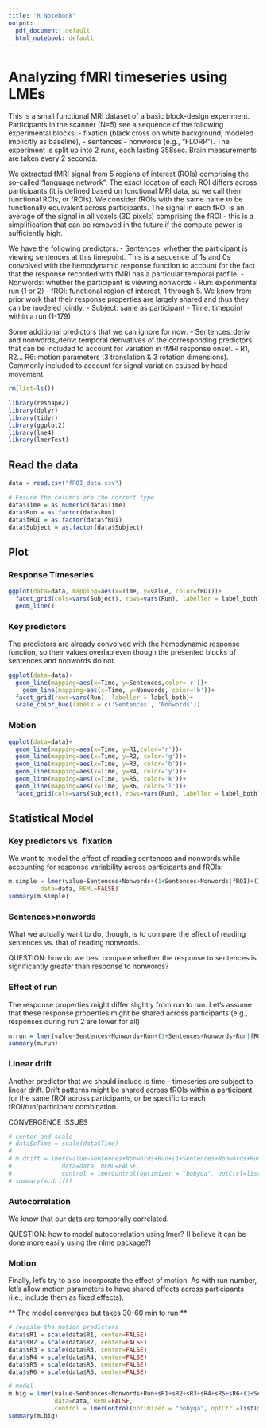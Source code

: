 ```yaml
---
title: "R Notebook"
output:
  pdf_document: default
  html_notebook: default
---
```


# Analyzing fMRI timeseries using LMEs

This is a small functional MRI dataset of a basic block-design experiment. Participants in the scanner (N=5) see a sequence of the following experimental blocks: 
- fixation (black cross on white background; modeled implicitly as baseline), 
- sentences
- nonwords (e.g., "FLORP"). 
The experiment is split up into 2 runs, each lasting 358sec. Brain measurements are taken every 2 seconds. 

We extracted fMRI signal from 5 regions of interest (ROIs) comprising the so-called "language network". The exact location of each ROI differs across participants (it is defined based on functional MRI data, so we call them functional ROIs, or fROIs). We consider fROIs with the same name to be functionally equivalent across participants. The signal in each fROI is an average of the signal in all voxels (3D pixels) comprising the fROI - this is a simplification that can be removed in the future if the compute power is sufficiently high.

We have the following predictors:
- Sentences: whether the participant is viewing sentences at this timepoint. This is a sequence of 1s and 0s convolved with the hemodynamic response function to account for the fact that the response recorded with fMRI has a particular temporal profile.
- Nonwords: whether the participant is viewing nonwords
- Run: experimental run (1 or 2)
- fROI: functional region of interest; 1 through 5. We know from prior work that their response properties are largely shared and thus they can be modeled jointly.
- Subject: same as participant
- Time: timepoint within a run (1-179)

Some additional predictors that we can ignore for now:
- Sentences_deriv and nonwords_deriv: temporal derivatives of the corresponding predictors that can be included to account for variation in fMRI response onset.
- R1, R2... R6: motion parameters (3 translation & 3 rotation dimensions). Commonly included to account for signal variation caused by head movement.


```r
rm(list=ls()) 

library(reshape2)
library(dplyr)
library(tidyr)
library(ggplot2)
library(lme4)
library(lmerTest)
```

## Read the data
```r
data = read.csv("fROI_data.csv")

# Ensure the columns are the correct type
data$Time = as.numeric(data$Time)
data$Run = as.factor(data$Run)
data$fROI = as.factor(data$fROI)
data$Subject = as.factor(data$Subject)

```

## Plot 

### Response Timeseries

```r
ggplot(data=data, mapping=aes(x=Time, y=value, color=fROI))+
  facet_grid(cols=vars(Subject), rows=vars(Run), labeller = label_both)+
  geom_line()
```

### Key predictors

The predictors are already convolved with the hemodynamic response function, so their values overlap even though the presented blocks of sentences and nonwords do not.

```r
ggplot(data=data)+
  geom_line(mapping=aes(x=Time, y=Sentences,color='r'))+
    geom_line(mapping=aes(x=Time, y=Nonwords, color='b'))+
  facet_grid(rows=vars(Run), labeller = label_both)+
  scale_color_hue(labels = c('Sentences', 'Nonwords'))
```
### Motion

```r
ggplot(data=data)+
  geom_line(mapping=aes(x=Time, y=R1,color='r'))+
  geom_line(mapping=aes(x=Time, y=R2, color='g'))+
  geom_line(mapping=aes(x=Time, y=R3, color='b'))+
  geom_line(mapping=aes(x=Time, y=R4, color='y'))+
  geom_line(mapping=aes(x=Time, y=R5, color='k'))+
  geom_line(mapping=aes(x=Time, y=R6, color='l'))+
  facet_grid(cols=vars(Subject), rows=vars(Run), labeller = label_both)
```

## Statistical Model

### Key predictors vs. fixation

We want to model the effect of reading sentences and nonwords while accounting for response variability across participants and fROIs:

```r
m.simple = lmer(value~Sentences+Nonwords+(1+Sentences+Nonwords|fROI)+(1+Sentences+Nonwords|Subject),
         data=data, REML=FALSE)
summary(m.simple)
```

### Sentences>nonwords

What we actually want to do, though, is to compare the effect of reading sentences vs. that of reading nonwords. 

QUESTION: how do we best compare whether the response to sentences is significantly greater than response to nonwords?

### Effect of run

The response properties might differ slightly from run to run. Let's assume that these response properties might be shared across participants (e.g., responses during run 2 are lower for all)

```r
m.run = lmer(value~Sentences+Nonwords+Run+(1+Sentences+Nonwords+Run|fROI)+(1+Sentences+Nonwords+Run|Subject), data=data, REML=FALSE)
summary(m.run)
```

### Linear drift

Another predictor that we should include is time - timeseries are subject to linear drift. Drift patterns might be shared across fROIs within a participant, for the same fROI across participants, or be specific to each fROI/run/participant combination.

CONVERGENCE ISSUES

```r
# center and scale
# data$cTime = scale(data$Time) 
# 
# m.drift = lmer(value~Sentences+Nonwords+Run+(1+Sentences+Nonwords+Run|fROI)+(1+Sentences+Nonwords+Run|Subject)+(cTime|fROI:Subject:Run), 
#              data=data, REML=FALSE,
#              control = lmerControl(optimizer = "bobyqa", optCtrl=list(maxfun=2e5)))
# summary(m.drift)
```

### Autocorrelation

We know that our data are temporally correlated.

QUESTION: how to model autocorrelation using lmer? (I believe it can be done more easily using the nlme package?)

### Motion

Finally, let's try to also incorporate the effect of motion. As with run number, let's allow motion parameters to have shared effects across participants (i.e., include them as fixed effects).

** The model converges but takes 30-60 min to run **

```r
# rescale the motion predictors
data$sR1 = scale(data$R1, center=FALSE)
data$sR2 = scale(data$R2, center=FALSE)
data$sR3 = scale(data$R3, center=FALSE)
data$sR4 = scale(data$R4, center=FALSE)
data$sR5 = scale(data$R5, center=FALSE)
data$sR6 = scale(data$R6, center=FALSE)

# model
m.big = lmer(value~Sentences+Nonwords+Run+sR1+sR2+sR3+sR4+sR5+sR6+(1+Sentences+Nonwords+Run+sR1+sR2+sR3+sR4+sR5+sR6|fROI)+(1+Sentences+Nonwords+Run+sR1+sR2+sR3+sR4+sR5+sR6|Subject), 
             data=data, REML=FALSE, 
             control = lmerControl(optimizer = "bobyqa", optCtrl=list(maxfun=2e5)))
summary(m.big)
```
